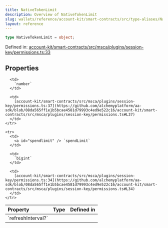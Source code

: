 ```yaml
---
title: NativeTokenLimit
description: Overview of NativeTokenLimit
slug: wallets/reference/account-kit/smart-contracts/src/type-aliases/NativeTokenLimit
layout: reference
---
```


```ts
type NativeTokenLimit = object;
```

Defined in: [account-kit/smart-contracts/src/msca/plugins/session-key/permissions.ts:33](https://github.com/alchemyplatform/aa-sdk/blob/08da565ff1e1b5bcae4581d79993c4ed9e522c16/account-kit/smart-contracts/src/msca/plugins/session-key/permissions.ts#L33)

## Properties

<table>
  <thead>
    <tr>
      <th align="left">Property</th>
      <th align="left">Type</th>
      <th align="left">Defined in</th>
    </tr>
  </thead>

  <tbody>
    <tr>
      <td>
        <a id="refreshinterval" /> `refreshInterval?`
      </td>

      <td>
        `number`
      </td>

      <td>
        [account-kit/smart-contracts/src/msca/plugins/session-key/permissions.ts:37](https://github.com/alchemyplatform/aa-sdk/blob/08da565ff1e1b5bcae4581d79993c4ed9e522c16/account-kit/smart-contracts/src/msca/plugins/session-key/permissions.ts#L37)
      </td>
    </tr>

    <tr>
      <td>
        <a id="spendlimit" /> `spendLimit`
      </td>

      <td>
        `bigint`
      </td>

      <td>
        [account-kit/smart-contracts/src/msca/plugins/session-key/permissions.ts:34](https://github.com/alchemyplatform/aa-sdk/blob/08da565ff1e1b5bcae4581d79993c4ed9e522c16/account-kit/smart-contracts/src/msca/plugins/session-key/permissions.ts#L34)
      </td>
    </tr>

  </tbody>
</table>
